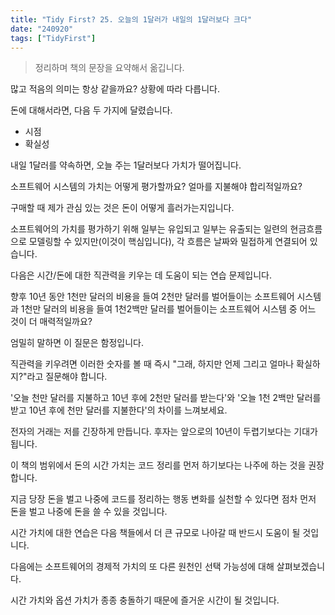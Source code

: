 ```yaml
---
title: "Tidy First? 25. 오늘의 1달러가 내일의 1달러보다 크다"
date: "240920"
tags: ["TidyFirst"]
---
```


> 정리하며 책의 문장을 요약해서 옮깁니다.

많고 적음의 의미는 항상 같을까요? 상황에 따라 다릅니다.

돈에 대해서라면, 다음 두 가지에 달렸습니다.

- 시점
- 확실성

내일 1달러를 약속하면, 오늘 주는 1달러보다 가치가 떨어집니다.

소프트웨어 시스템의 가치는 어떻게 평가할까요? 얼마를 지불해야 합리적일까요?

구매할 때 제가 관심 있는 것은 돈이 어떻게 흘러가는지입니다.

소프트웨어의 가치를 평가하기 위해 일부는 유입되고 일부는 유출되는 일련의 현금흐름으로 모델링할 수 있지만(이것이 핵심입니다), 각 흐름은 날짜와 밀접하게 연결되어 있습니다.

다음은 시간/돈에 대한 직관력을 키우는 데 도움이 되는 연습 문제입니다.

향후 10년 동안 1천만 달러의 비용을 들여 2천만 달러를 벌어들이는 소프트웨어 시스템과 1천만 달러의 비용을 들여 1천2백만 달러를 벌어들이는 소프트웨어 시스템 중 어느 것이 더 매력적일까요?

엄밀히 말하면 이 질문은 함정입니다.

직관력을 키우려면 이러한 숫자를 볼 때 즉시 "그래, 하지만 언제 그리고 얼마나 확실하지?"라고 질문해야 합니다.

'오늘 천만 달러를 지불하고 10년 후에 2천만 달러를 받는다'와 '오늘 1천 2백만 달러를 받고 10년 후에 천만 달러를 지불한다'의 차이를 느껴보세요.

전자의 거래는 저를 긴장하게 만듭니다. 후자는 앞으로의 10년이 두렵기보다는 기대가 됩니다.

이 책의 범위에서 돈의 시간 가치는 코드 정리를 먼저 하기보다는 나주에 하는 것을 권장합니다.

지금 당장 돈을 벌고 나중에 코드를 정리하는 행동 변화를 실천할 수 있다면 점차 먼저 돈을 벌고 나중에 돈을 쓸 수 있을 것입니다.

시간 가치에 대한 연습은 다음 책들에서 더 큰 규모로 나아갈 때 반드시 도움이 될 것입니다.

다음에는 소프트웨어의 경제적 가치의 또 다른 원천인 선택 가능성에 대해 살펴보겠습니다.

시간 가치와 옵션 가치가 종종 충돌하기 때문에 즐거운 시간이 될 것입니다.
